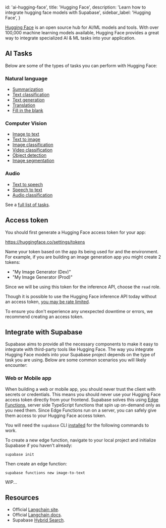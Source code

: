 
  id: 'ai-hugging-face',
  title: 'Hugging Face',
  description: 'Learn how to integrate hugging face models with Supabase',
  sidebar_label: 'Hugging Face',
}

[Hugging Face](https://huggingface.co) is an open source hub for AI/ML models and tools. With over 100,000 machine learning models available, Hugging Face provides a great way to integrate specialized AI & ML tasks into your application.

## AI Tasks

Below are some of the types of tasks you can perform with Hugging Face:

### Natural language

- [Summarization](https://huggingface.co/tasks/summarization)
- [Text classification](https://huggingface.co/tasks/text-classification)
- [Text generation](https://huggingface.co/tasks/text-generation)
- [Translation](https://huggingface.co/tasks/translation)
- [Fill in the blank](https://huggingface.co/tasks/fill-mask)

### Computer Vision

- [Image to text](https://huggingface.co/tasks/image-to-text)
- [Text to image](https://huggingface.co/tasks/text-to-image)
- [Image classification](https://huggingface.co/tasks/image-classification)
- [Video classification](https://huggingface.co/tasks/video-classification)
- [Object detection](https://huggingface.co/tasks/object-detection)
- [Image segmentation](https://huggingface.co/tasks/image-segmentation)

### Audio

- [Text to speech](https://huggingface.co/tasks/text-to-speech)
- [Speech to text](https://huggingface.co/tasks/automatic-speech-recognition)
- [Audio classification](https://huggingface.co/tasks/audio-classification)

See a [full list of tasks](https://huggingface.co/tasks).

## Access token

You should first generate a Hugging Face access token for your app:

https://huggingface.co/settings/tokens

Name your token based on the app its being used for and the environment. For example, if you are building an image generation app you might create 2 tokens:

- "My Image Generator (Dev)"
- "My Image Generator (Prod)"

Since we will be using this token for the inference API, choose the `read` role.

<Admonition type="info">

Though it is possible to use the Hugging Face inference API today without an access token, [you may be rate limited](https://huggingface.co/docs/huggingface.js/inference/README#usage).

To ensure you don't experience any unexpected downtime or errors, we recommend creating an access token.

</Admonition>

## Integrate with Supabase

Supabase aims to provide all the necessary components to make it easy to integrate with third-party tools like Hugging Face. The way you integrate Hugging Face models into your Supabase project depends on the type of task you are using. Below are some common scenarios you will likely encounter:

### Web or Mobile app

When building a web or mobile app, you should never trust the client with secrets or credentials. This means you should never use your Hugging Face access token directly from your frontend. Supabase solves this using [Edge Functions](/docs/guides/functions), server side TypeScript functions that spin up on-demand only as you need them. Since Edge Functions run on a server, you can safely give them access to your Hugging Face access token.

<Admonition type="info">

You will need the `supabase` CLI [installed](/docs/guides/cli) for the following commands to work.

</Admonition>

To create a new edge function, navigate to your local project and initialize Supabase if you haven't already:

```shell
supabase init
```

Then create an edge function:

```shell
supabase functions new image-to-text
```

WIP...

## Resources

- Official [Langchain site](https://langchain.com/).
- Official [Langchain docs](https://js.langchain.com/docs/modules/indexes/vector_stores/integrations/supabase).
- Supabase [Hybrid Search](https://js.langchain.com/docs/modules/indexes/retrievers/supabase-hybrid).


